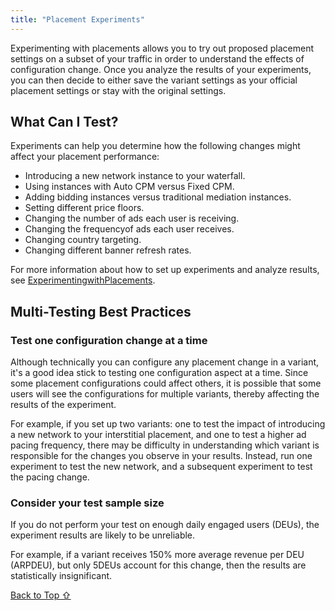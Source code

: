 ```yaml
---
title: "Placement Experiments"
---
```


Experimenting with placements allows you to try out proposed placement settings on a subset of your traffic in order to understand the effects of configuration change. Once you analyze the results of your experiments, you can then decide to either save the variant settings as your official placement settings or stay with the original settings.

## What Can I Test?

Experiments can help you determine how the following changes might affect your placement performance:

* Introducing a new network instance to your waterfall.
* Using instances with Auto CPM versus Fixed CPM.
* Adding bidding instances versus traditional mediation instances.
* Setting different price floors.
* Changing the number of ads each user is receiving.
* Changing the frequencyof ads each user receives.
* Changing country targeting.
* Changing different banner refresh rates.

For more information about how to set up experiments and analyze results, see [ExperimentingwithPlacements](https://developer.digitalturbine.com/hc/en-us/articles/14964194419484-Experimenting-with-Placements).

## Multi-Testing Best Practices

### Test one configuration change at a time

Although technically you can configure any placement change in a variant, it's a good idea stick to testing one configuration aspect at a time. Since some placement configurations could affect others, it is possible that some users will see the configurations for multiple variants, thereby affecting the results of the experiment.

For example, if you set up two variants: one to test the impact of introducing a new network to your interstitial placement, and one to test a higher ad pacing frequency, there may be difficulty in understanding which variant is responsible for the changes you observe in your results. Instead, run one experiment to test the new network, and a subsequent experiment to test the pacing change.

### Consider your test sample size

If you do not perform your test on enough daily engaged users (DEUs), the experiment results are likely to be unreliable.

For example, if a variant receives 150% more average revenue per DEU (ARPDEU), but only 5DEUs account for this change, then the results are statistically insignificant.

[Back to Top ⇧](#top)
